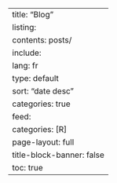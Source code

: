 ---
title: "Blog"
listing: 
  contents: posts/
  include:
    lang: fr
  type: default
  sort: "date desc"
  categories: true
  feed:
    categories: [R]
page-layout: full
title-block-banner: false
toc: true
---